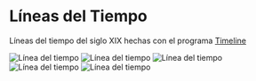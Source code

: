 # Líneas del Tiempo

Líneas del tiempo del siglo XIX hechas con el programa [Timeline](https://thetimelineproj.sourceforge.net/index.html)

![Línea del tiempo ](../pictures/Linea-Tiempo/UD1.png)
![Línea del tiempo ](../pictures/Linea-Tiempo/UD4.1.png)
![Línea del tiempo ](../pictures/Linea-Tiempo/UD4.2.png)
![Línea del tiempo ](../pictures/Linea-Tiempo/UD5.png)
![Línea del tiempo ](../pictures/Linea-Tiempo/UD6.png)
